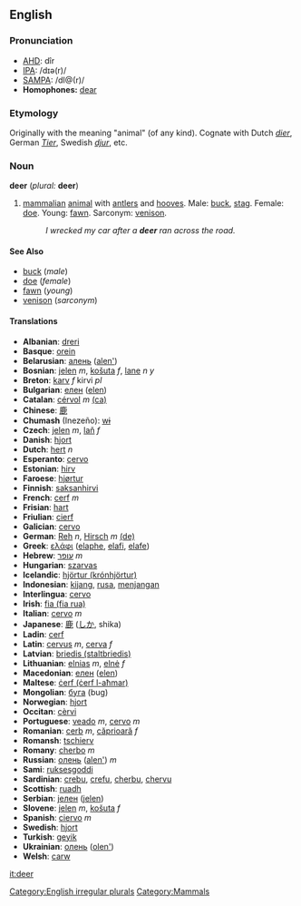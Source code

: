{{wikipedia}}
==English==

===Pronunciation===
*[[w:AHD|AHD]]: dîr
*[[w:IPA|IPA]]: /dɪə(r)/
*[[w:SAMPA|SAMPA]]: /dI@(r)/
*'''Homophones:''' [[dear]]

=== Etymology ===
Originally with the meaning "animal" (of any kind). Cognate with Dutch ''[[dier]]'', German ''[[Tier]]'', Swedish ''[[djur]]'', etc.

=== Noun ===
'''deer''' (''plural:'' '''deer''')

# [[mammalian]] [[animal]] with [[antler]]s and [[hoof|hooves]]. Male: [[buck]], [[stag]]. Female: [[doe]]. Young: [[fawn]]. Sarconym: [[venison]].
#:''I wrecked my car after a '''deer''' ran across the road.''

====See Also====
*[[buck]] (''male'')
*[[doe]] (''female'')
*[[fawn]] (''young'')
*[[venison]] (''sarconym'')

====Translations====
*'''Albanian''': [[dreri]]
*'''Basque''': [[orein]]
*'''Belarusian''': [[алень]] ([[alen']])
*'''Bosnian''': [[jelen]] ''m'', [[košuta]] ''f'', [[lane]] ''n'' ''y''
*'''Breton''': [[karv]] ''f'' kirvi ''pl''
*'''Bulgarian''': [[елен]] ([[elen]])
*'''Catalan''': [[cérvol]] ''m'' [[:ca:cérvol|(ca)]] 
*'''Chinese''': [[鹿]]
*'''Chumash''' (Inezeño): [[wɨ]]
*'''Czech''': [[jelen]] ''m'', [[laň]] ''f''
*'''Danish''': [[hjort]]
*'''Dutch''': [[hert]] ''n''
*'''Esperanto''': [[cervo]]
*'''Estonian''': [[hirv]]
*'''Faroese''': [[hjørtur]]
*'''Finnish''': [[saksanhirvi]]
*'''French''': [[cerf]] ''m''
*'''Frisian''': [[hart]]
*'''Friulian''': [[cierf]]
*'''Galician''': [[cervo]]
*'''German''': [[Reh]] ''n'', [[Hirsch]] ''m'' [[:de:Hirsch|(de)]] 
*'''Greek''': [[ελάφι]] '' '' ([[elaphe]], [[elafi]], [[elafe]])
*'''Hebrew''': [[עופר]] ''m''
*'''Hungarian''': [[szarvas]]
*'''Icelandic''': [[hjörtur (krónhjörtur)]]
*'''Indonesian''': [[kijang]], [[rusa]], [[menjangan]]
*'''Interlingua''': [[cervo]]
*'''Irish''': [[fia (fia rua)]]
*'''Italian''': [[cervo]] ''m''
*'''Japanese''': [[鹿]] ([[しか]], shika)
*'''Ladin''': [[cerf]]
*'''Latin''': [[cervus]] ''m'', [[cerva]] ''f''
*'''Latvian''': [[briedis (staltbriedis)]]
*'''Lithuanian''': [[elnias]] ''m'', [[elnė]] ''f''
*'''Macedonian''': [[елен]] ([[elen]])
*'''Maltese''': [[ċerf (ċerf l-aħmar)]]
*'''Mongolian''': [[буга]] (bug)
*'''Norwegian''': [[hjort]]
*'''Occitan''': [[cèrvi]]
*'''Portuguese''': [[veado]] ''m'', [[cervo]] ''m''
*'''Romanian''': [[cerb]] ''m'', [[căprioară]] ''f''
*'''Romansh''': [[tschierv]]
*'''Romany''': [[cherbo]] ''m''
*'''Russian''': [[олень]] ([[alеn']]) ''m''
*'''Sami''': [[ruksesgoddi]]
*'''Sardinian''': [[crebu]], [[crefu]], [[cherbu]], [[chervu]]
*'''Scottish''': [[ruadh]]
*'''Serbian''': [[jелен]] ([[jelen]])
*'''Slovene''': [[jelen]] ''m'', [[košuta]] ''f''
*'''Spanish''': [[ciervo]] ''m''
*'''Swedish''': [[hjort]]
*'''Turkish''': [[geyik]]
*'''Ukrainian''': [[олень]] ([[olen']])
*'''Welsh''': [[carw]]

[[Category:English irregular plurals]]
[[Category:Mammals]]

[[it:deer]]